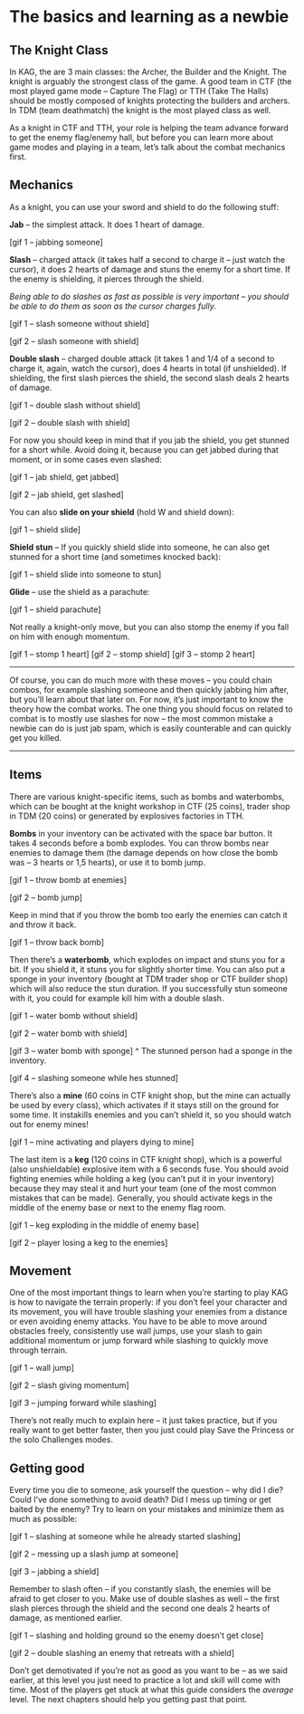 # The basics and learning as a newbie ### 

## The Knight Class
In KAG, the are 3 main classes: the Archer, the Builder and the Knight. The knight is arguably the strongest class of the game. A good team in CTF (the most played game mode -- Capture The Flag) or TTH (Take The Halls) should be mostly composed of knights protecting the builders and archers. In TDM (team deathmatch) the knight is the most played class as well.

As a knight in CTF and TTH, your role is helping the team advance forward to get the enemy flag/enemy hall, but before you can learn more about game modes and playing in a team, let’s talk about the combat mechanics first.

## Mechanics
As a knight, you can use your sword and shield to do the following stuff:

**Jab** -- the simplest attack. It does 1 heart of damage.

[gif 1 -- jabbing someone]

**Slash** -- charged attack (it takes half a second to charge it -- just watch the cursor), it does 2 hearts of damage and stuns the enemy for a short time. If the enemy is shielding, it pierces through the shield.

*Being able to do slashes as fast as possible is very important -- you should be able to do them as soon as the cursor charges fully.*

[gif 1 -- slash someone without shield] 

[gif 2 -- slash someone with shield] 

**Double slash** -- charged double attack (it takes 1 and 1/4 of a second to charge it, again, watch the cursor), does 4 hearts in total (if unshielded). If shielding, the first slash pierces the shield, the second slash deals 2 hearts of damage.

[gif 1 -- double slash without shield] 

[gif 2 -- double slash with shield]

For now you should keep in mind that if you jab the shield, you get stunned for a short while. Avoid doing it, because you can get jabbed during that moment, or in some cases even slashed:

[gif 1 -- jab shield, get jabbed]

[gif 2 -- jab shield, get slashed]

You can also **slide on your shield** (hold W and shield down):

[gif 1 -- shield slide]

**Shield stun** -- If you quickly shield slide into someone, he can also get stunned for a short time (and sometimes knocked back):

[gif 1 -- shield slide into someone to stun]

**Glide** -- use the shield as a parachute:

[gif 1 -- shield parachute]

Not really a knight-only move, but you can also stomp the enemy if you fall on him with enough momentum.

[gif 1 -- stomp 1 heart]
[gif 2 -- stomp shield]
[gif 3 -- stomp 2 heart]

---

Of course, you can do much more with these moves -- you could chain combos, for example slashing someone and then quickly jabbing him after, but you'll learn about that later on. For now, it's just important to know the theory how the combat works. The one thing you should focus on related to combat is to mostly use slashes for now -- the most common mistake a newbie can do is just jab spam, which is easily counterable and can quickly get you killed.

---

## Items

There are various knight-specific items, such as bombs and waterbombs, which can be bought at the knight workshop in CTF (25 coins), trader shop in TDM (20 coins) or generated by explosives factories in TTH.

**Bombs** in your inventory can be activated with the space bar button. It takes 4 seconds before a bomb explodes. You can throw bombs near enemies to damage them (the damage depends on how close the bomb was -- 3 hearts or 1,5 hearts), or use it to bomb jump.

[gif 1 -- throw bomb at enemies]

[gif 2 -- bomb jump]

Keep in mind that if you throw the bomb too early the enemies can catch it and throw it back.

[gif 1 -- throw back bomb]

Then there's a **waterbomb**, which explodes on impact and stuns you for a bit. If you shield it, it stuns you for slightly shorter time. You can also put a sponge in your inventory (bought at TDM trader shop or CTF builder shop) which will also reduce the stun duration. If you successfully stun someone with it, you could for example kill him with a double slash.

[gif 1 -- water bomb without shield]

[gif 2 -- water bomb with shield]

[gif 3 -- water bomb with sponge]
^ The stunned person had a sponge in the inventory.

[gif 4 -- slashing someone while hes stunned]

There's also a **mine** (60 coins in CTF knight shop, but the mine can actually be used by every class), which activates if it stays still on the ground for some time. It instakills enemies and you can't shield it, so you should watch out for enemy mines!

[gif 1 -- mine activating and players dying to mine]

The last item is a **keg** (120 coins in CTF knight shop), which is a powerful (also unshieldable) explosive item with a 6 seconds fuse. You should avoid fighting enemies while holding a keg (you can't put it in your inventory) because they may steal it and hurt your team (one of the most common mistakes that can be made). Generally, you should activate kegs in the middle of the enemy base or next to the enemy flag room.

[gif 1 -- keg exploding in the middle of enemy base]

[gif 2 -- player losing a keg to the enemies]

## Movement
One of the most important things to learn when you're starting to play KAG is how to navigate the terrain properly: if you don't feel your character and its movement, you will have trouble slashing your enemies from a distance or even avoiding enemy attacks. You have to be able to move around obstacles freely, consistently use wall jumps, use your slash to gain additional momentum or jump forward while slashing to quickly move through terrain.

[gif 1 -- wall jump]

[gif 2 -- slash giving momentum]

[gif 3 -- jumping forward while slashing]

There's not really much to explain here -- it just takes practice, but if you really want to get better faster, then you just could play Save the Princess or the solo Challenges modes.

## Getting good
Every time you die to someone, ask yourself the question -- why did I die? Could I've done something to avoid death? Did I mess up timing or get baited by the enemy? Try to learn on your mistakes and minimize them as much as possible:

[gif 1 -- slashing at someone while he already started slashing]

[gif 2 -- messing up a slash jump at someone]

[gif 3 -- jabbing a shield]

Remember to slash often -- if you constantly slash, the enemies will be afraid to get closer to you. Make use of double slashes as well -- the first slash pierces through the shield and the second one deals 2 hearts of damage, as mentioned earlier.

[gif 1 -- slashing and holding ground so the enemy doesn't get close]

[gif 2 -- double slashing an enemy that retreats with a shield]

Don't get demotivated if you're not as good as you want to be -- as we said earlier, at this level you just need to practice a lot and skill will come with time. Most of the players get stuck at what this guide considers the *average* level. The next chapters should help you getting past that point.
